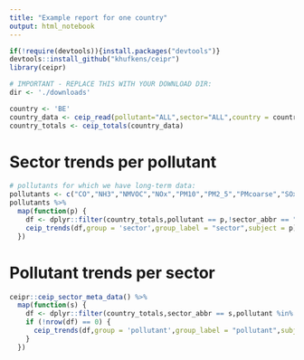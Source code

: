 ```yaml
---
title: "Example report for one country"
output: html_notebook
---
```


```r
if(!require(devtools)){install.packages("devtools")}
devtools::install_github("khufkens/ceipr")
library(ceipr)

# IMPORTANT - REPLACE THIS WITH YOUR DOWNLOAD DIR:
dir <- './downloads'
```

```r
country <- 'BE'
country_data <- ceip_read(pollutant="ALL",sector="ALL",country = country, path = dir)
country_totals <- ceip_totals(country_data)
```

# Sector trends per pollutant

```r
# pollutants for which we have long-term data:
pollutants <- c("CO","NH3","NMVOC","NOx","PM10","PM2_5","PMcoarse","SOx")
pollutants %>%
  map(function(p) {
    df <- dplyr::filter(country_totals,pollutant == p,!sector_abbr == "NT")
    ceip_trends(df,group = 'sector',group_label = "sector",subject = p)
  })
```

# Pollutant trends per sector

```r
ceipr::ceip_sector_meta_data() %>%
  map(function(s) {
    df <- dplyr::filter(country_totals,sector_abbr == s,pollutant %in% pollutants)
    if (!nrow(df) == 0) {
      ceip_trends(df,group = 'pollutant',group_label = "pollutant",subject = names(which(ceipr::ceip_sector_meta_data() == s)))
    }
  })
  
```


